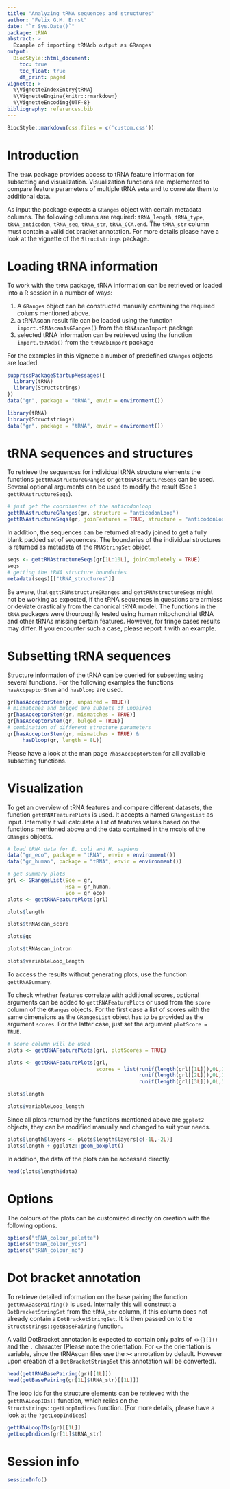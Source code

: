 ```yaml
---
title: "Analyzing tRNA sequences and structures"
author: "Felix G.M. Ernst"
date: "`r Sys.Date()`"
package: tRNA
abstract: >
  Example of importing tRNAdb output as GRanges
output:
  BiocStyle::html_document:
    toc: true
    toc_float: true
    df_print: paged
vignette: >
  %\VignetteIndexEntry{tRNA}
  %\VignetteEngine{knitr::rmarkdown}
  %\VignetteEncoding{UTF-8}
bibliography: references.bib
---
```


```r
BiocStyle::markdown(css.files = c('custom.css'))
```

# Introduction

The `tRNA` package provides access to tRNA feature information for subsetting
and visualization. Visualization functions are implemented to compare feature
parameters of multiple tRNA sets and to correlate them to additional data.

As input the package expects a `GRanges` object with certain metadata columns.
The following columns are required: `tRNA_length`, `tRNA_type`,
`tRNA_anticodon`, `tRNA_seq`, `tRNA_str`, `tRNA_CCA.end`. The `tRNA_str` column
must contain a valid dot bracket annotation. For more details please have a look
at the vignette of the `Structstrings` package.

# Loading tRNA information

To work with the `tRNA` package, tRNA information can be retrieved or loaded 
into a R session in a number of ways:

  1. A `GRanges` object can be constructed manually containing the required 
  colums mentioned above.
  2. a tRNAscan result file can be loaded using the function
  `import.tRNAscanAsGRanges()` from the `tRNAscanImport` package
  3. selected tRNA information can be retrieved using the function
  `import.tRNAdb()` from the `tRNAdbImport` package

For the examples in this vignette a number of predefined `GRanges` objects are 
loaded.

```r
suppressPackageStartupMessages({
  library(tRNA)
  library(Structstrings)
})
data("gr", package = "tRNA", envir = environment())
```

```r
library(tRNA)
library(Structstrings)
data("gr", package = "tRNA", envir = environment())
```

# tRNA sequences and structures

To retrieve the sequences for individual tRNA structure elements the functions
`gettRNAstructureGRanges` or `gettRNAstructureSeqs` can be used. Several
optional arguments can be used to modify the result (See 
`?gettRNAstructureSeqs`).

```r
# just get the coordinates of the anticodonloop
gettRNAstructureGRanges(gr, structure = "anticodonLoop")
gettRNAstructureSeqs(gr, joinFeatures = TRUE, structure = "anticodonLoop")
```

In addition, the sequences can be returned already joined to get a fully blank
padded set of sequences. The boundaries of the individual structures is returned
as metadata of the `RNAStringSet` object.

```r
seqs <- gettRNAstructureSeqs(gr[1L:10L], joinCompletely = TRUE)
seqs
# getting the tRNA structure boundaries
metadata(seqs)[["tRNA_structures"]]
```

Be aware, that `gettRNAstructureGRanges` and `gettRNAstructureSeqs` might not be
working as expected, if the tRNA sequences in questions are armless or deviate
drastically from the canonical tRNA model. The functions in the `tRNA` packages
were thouroughly tested using human mitochondrial tRNA and other tRNAs missing
certain features. However, for fringe cases results may differ. If you encounter
such a case, please report it with an example.

# Subsetting tRNA sequences

Structure information of the tRNA can be queried for subsetting using several
functions. For the following examples the functions `hasAccpeptorStem` and 
`hasDloop` are used.

```r
gr[hasAcceptorStem(gr, unpaired = TRUE)]
# mismatches and bulged are subsets of unpaired
gr[hasAcceptorStem(gr, mismatches = TRUE)]
gr[hasAcceptorStem(gr, bulged = TRUE)]
# combination of different structure parameters
gr[hasAcceptorStem(gr, mismatches = TRUE) & 
     hasDloop(gr, length = 8L)]
```

Please have a look at the man page `?hasAccpeptorStem` for all available 
subsetting functions.

# Visualization

To get an overview of tRNA features and compare different datasets, the function
`gettRNAFeaturePlots` is used. It accepts a named `GRangesList` as input.
Internally it will calculate a list of features values based on the functions
mentioned above and the data contained in the mcols of the `GRanges` objects.

```r
# load tRNA data for E. coli and H. sapiens
data("gr_eco", package = "tRNA", envir = environment())
data("gr_human", package = "tRNA", envir = environment())

# get summary plots
grl <- GRangesList(Sce = gr,
                   Hsa = gr_human,
                   Eco = gr_eco)
plots <- gettRNAFeaturePlots(grl)
```
```r
plots$length
```
```r
plots$tRNAscan_score
```
```r
plots$gc
```
```r
plots$tRNAscan_intron
```
```r
plots$variableLoop_length
```

To access the results without generating plots, use the function 
`gettRNASummary`.

To check whether features correlate with additional scores, optional arguments
can be added to `gettRNAFeaturePlots` or used from the `score` column of the
`GRanges` objects. For the first case a list of scores with the same dimensions
as the `GRangesList` object has to be provided as the argument `scores`. For the
latter case, just set the argument `plotScore = TRUE`.

```r
# score column will be used
plots <- gettRNAFeaturePlots(grl, plotScores = TRUE)
```
```r
plots <- gettRNAFeaturePlots(grl,
                             scores = list(runif(length(grl[[1L]]),0L,100L),
                                           runif(length(grl[[2L]]),0L,100L),
                                           runif(length(grl[[3L]]),0L,100L)))
```
```r
plots$length
```
```r
plots$variableLoop_length
```

Since all plots returned by the functions mentioned above are `ggplot2` objects,
they can be modified manually and changed to suit your needs.

```r
plots$length$layers <- plots$length$layers[c(-1L,-2L)]
plots$length + ggplot2::geom_boxplot()
```

In addition, the data of the plots can be accessed directly.

```r
head(plots$length$data)
```

# Options

The colours of the plots can be customized directly on creation with the 
following options.

```r
options("tRNA_colour_palette")
options("tRNA_colour_yes")
options("tRNA_colour_no")
```

# Dot bracket annotation

To retrieve detailed information on the base pairing the function
`gettRNABasePairing()` is used. Internally this will construct a
`DotBracketStringSet` from the `tRNA_str` column, if this column does not
already contain a `DotBracketStringSet`. It is then passed on to the
`Structstrings::getBasePairing` function.

A valid DotBracket annotation is expected to contain only pairs of `<>{}[]()`
and the `.` character (Please note the orientation. For `<>` the orientation is
variable, since the tRNAscan files use the `><` annotation by default. However
upon creation of a `DotBracketStringSet` this annotation will be converted).

```r
head(gettRNABasePairing(gr)[[1L]])
head(getBasePairing(gr[1L]$tRNA_str)[[1L]])
```

The loop ids for the structure elements can be retrieved with the
`gettRNALoopIDs()` function, which relies on the `Structstrings::getLoopIndices`
function. (For more details, please have a look at the `?getLoopIndices`)

```r
gettRNALoopIDs(gr)[[1L]]
getLoopIndices(gr[1L]$tRNA_str)
```

# Session info

```r
sessionInfo()
```
